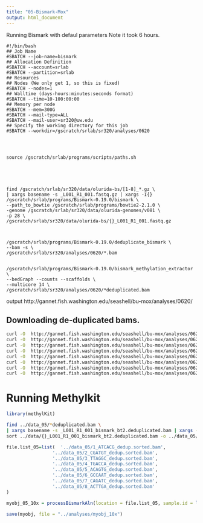 ```yaml
---
title: "05-Bismark-Mox"
output: html_document
---
```


Running Bismark with defaul parameters 
Note it took 6 hours.

```
#!/bin/bash
## Job Name
#SBATCH --job-name=bismark
## Allocation Definition
#SBATCH --account=srlab
#SBATCH --partition=srlab
## Resources
## Nodes (We only get 1, so this is fixed)
#SBATCH --nodes=1
## Walltime (days-hours:minutes:seconds format)
#SBATCH --time=10-100:00:00
## Memory per node
#SBATCH --mem=300G
#SBATCH --mail-type=ALL
#SBATCH --mail-user=sr320@uw.edu
## Specify the working directory for this job
#SBATCH --workdir=/gscratch/srlab/sr320/analyses/0620




source /gscratch/srlab/programs/scripts/paths.sh





find /gscratch/srlab/sr320/data/olurida-bs/[1-8]_*.gz \
| xargs basename -s _L001_R1_001.fastq.gz | xargs -I{} /gscratch/srlab/programs/Bismark-0.19.0/bismark \
--path_to_bowtie /gscratch/srlab/programs/bowtie2-2.1.0 \
-genome /gscratch/srlab/sr320/data/olurida-genomes/v081 \
-p 28 \
/gscratch/srlab/sr320/data/olurida-bs/{}_L001_R1_001.fastq.gz



/gscratch/srlab/programs/Bismark-0.19.0/deduplicate_bismark \
--bam -s \
/gscratch/srlab/sr320/analyses/0620/*.bam


/gscratch/srlab/programs/Bismark-0.19.0/bismark_methylation_extractor \
--bedGraph --counts --scaffolds \
--multicore 14 \
/gscratch/srlab/sr320/analyses/0620/*deduplicated.bam

```


output
http://gannet.fish.washington.edu/seashell/bu-mox/analyses/0620/





## Downloading de-duplicated bams.



```bash
curl -O  http://gannet.fish.washington.edu/seashell/bu-mox/analyses/0620/1_ATCACG_L001_R1_001_bismark_bt2.deduplicated.bam
curl -O  http://gannet.fish.washington.edu/seashell/bu-mox/analyses/0620/2_CGATGT_L001_R1_001_bismark_bt2.deduplicated.bam
curl -O  http://gannet.fish.washington.edu/seashell/bu-mox/analyses/0620/3_TTAGGC_L001_R1_001_bismark_bt2.deduplicated.bam
curl -O  http://gannet.fish.washington.edu/seashell/bu-mox/analyses/0620/4_TGACCA_L001_R1_001_bismark_bt2.deduplicated.bam
curl -O  http://gannet.fish.washington.edu/seashell/bu-mox/analyses/0620/5_ACAGTG_L001_R1_001_bismark_bt2.deduplicated.bam
curl -O  http://gannet.fish.washington.edu/seashell/bu-mox/analyses/0620/6_GCCAAT_L001_R1_001_bismark_bt2.deduplicated.bam
curl -O  http://gannet.fish.washington.edu/seashell/bu-mox/analyses/0620/7_CAGATC_L001_R1_001_bismark_bt2.deduplicated.bam
curl -O  http://gannet.fish.washington.edu/seashell/bu-mox/analyses/0620/8_ACTTGA_L001_R1_001_bismark_bt2.deduplicated.bam

```


# Running Methylkit

```r
library(methylKit)
```








```bash
find ../data_05/*deduplicated.bam \
| xargs basename -s _L001_R1_001_bismark_bt2.deduplicated.bam | xargs -I{} /home/shared/samtools-1.8/samtools \
sort ../data/{}_L001_R1_001_bismark_bt2.deduplicated.bam -o ../data_05/{}_dedup.sorted.bam
```




```r
file.list_05=list(  '../data_05/1_ATCACG_dedup.sorted.bam',
                 '../data_05/2_CGATGT_dedup.sorted.bam',
                 '../data_05/3_TTAGGC_dedup.sorted.bam',
                 '../data_05/4_TGACCA_dedup.sorted.bam',
                 '../data_05/5_ACAGTG_dedup.sorted.bam',
                 '../data_05/6_GCCAAT_dedup.sorted.bam',
                 '../data_05/7_CAGATC_dedup.sorted.bam',
                 '../data_05/8_ACTTGA_dedup.sorted.bam'
)
```



```r
myobj_05_10x = processBismarkAln(location = file.list_05, sample.id = list("1","2","3","4","5","6","7","8"), assembly = "v081", read.context="CpG", mincov=10, treatment = c(0,0,0,0,1,1,1,1))
```


```r
save(myobj, file = "../analyses/myobj_10x")

```







